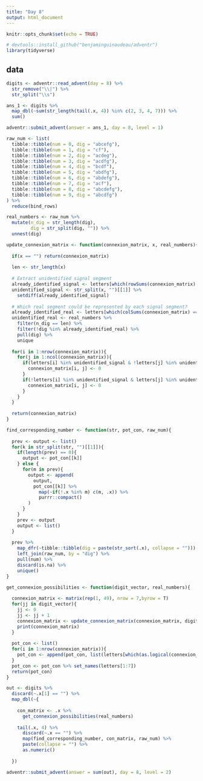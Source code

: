```yaml
---
title: "Day 8"
output: html_document
---
```


```r
knitr::opts_chunk$set(echo = TRUE)

# devtools::install_github("benjaminguinaudeau/adventr")
library(tidyverse)
```

## data

```r
digits <- adventr::read_advent(day = 8) %>%
  str_remove("\\|") %>%
  str_split("\\s")

ans_1 <- digits %>%
  map_dbl(~sum(str_length(tail(.x, 4)) %in% c(2, 3, 4, 7))) %>%
  sum()

adventr::submit_advent(answer = ans_1, day = 8, level = 1) 
```

```r
raw_num <- list(
  tibble::tibble(num = 0, dig = "abcefg"),
  tibble::tibble(num = 1, dig = "cf"),
  tibble::tibble(num = 2, dig = "acdeg"),
  tibble::tibble(num = 3, dig = "acdfg"),
  tibble::tibble(num = 4, dig = "bcdf"),
  tibble::tibble(num = 5, dig = "abdfg"),
  tibble::tibble(num = 6, dig = "abdefg"),
  tibble::tibble(num = 7, dig = "acf"),
  tibble::tibble(num = 8, dig = "abcdefg"),
  tibble::tibble(num = 9, dig = "abcdfg")
) %>%
  reduce(bind_rows)

real_numbers <- raw_num %>%
  mutate(n_dig = str_length(dig), 
         dig = str_split(dig, "")) %>%
  unnest(dig)

update_connexion_matrix <- function(connexion_matrix, x, real_numbers){
  
  if(x == "") return(connexion_matrix)
  
  len <- str_length(x)
  
  # Extract unidentified signal segment
  already_identified_signal <- letters[which(rowSums(connexion_matrix) == 1)]
  unidentified_signal <- str_split(x, "")[[1]] %>%
    setdiff(already_identified_signal)
  
  # Which real segment could be represented by each signal segment?  
  already_identified_real <- letters[which(colSums(connexion_matrix) == 1)]
  unidentified_real <- real_numbers %>% 
    filter(n_dig == len) %>%
    filter(!dig %in% already_identified_real) %>%
    pull(dig) %>%
    unique
  
  for(i in 1:nrow(connexion_matrix)){
    for(j in 1:ncol(connexion_matrix)){
      if(letters[i] %in% unidentified_signal & !letters[j] %in% unidentified_real){
        connexion_matrix[i, j] <- 0
      } 
      if(!letters[i] %in% unidentified_signal & letters[j] %in% unidentified_real & length(unidentified_signal) == length(unidentified_real)){
        connexion_matrix[i, j] <- 0
      } 
    } 
  }
  
  return(connexion_matrix)
}

find_corresponding_number <- function(str, pot_con, raw_num){
  
  prev <- output <- list()
  for(k in str_split(str, "")[[1]]){
    if(length(prev) == 0){
      output <- pot_con[[k]]
    } else {
      for(m in prev){
        output <- append(
          output, 
          pot_con[[k]] %>%
            map(~if(!.x %in% m) c(m, .x)) %>%
            purrr::compact()
        )
      }
    }
    prev <- output 
    output <- list()
  }
  
  prev %>%
    map_dfr(~tibble::tibble(dig = paste(str_sort(.x), collapse = ""))) %>%
    left_join(raw_num, by = "dig") %>%
    pull(num) %>%
    discard(is.na) %>%
    unique()
}

get_connexion_possibilities <- function(digit_vector, real_numbers){
  
  connexion_matrix <- matrix(rep(1, 49), nrow = 7,byrow = T)
  for(jj in digit_vector){
    jj <- 0
    jj <- jj + 1
    connexion_matrix <- update_connexion_matrix(connexion_matrix, digit_vector[jj], real_numbers)
    print(connexion_matrix)
  }
  
  pot_con <- list()
  for(i in 1:nrow(connexion_matrix)){
    pot_con <- append(pot_con, list(letters[which(as.logical(connexion_matrix[i, ]))]))
  }
  pot_con <- pot_con %>% set_names(letters[1:7])
  return(pot_con)
}
```

```r
out <- digits %>% 
  discard(~.x[1] == "") %>%
  map_dbl(~{
    
    con_matrix <- .x %>% 
      get_connexion_possibilities(real_numbers)
    
    tail(.x, 4) %>%
      discard(~.x == "") %>%
      map(find_corresponding_number, con_matrix, raw_num) %>%
      paste(collapse = "") %>%
      as.numeric()
    
  })

adventr::submit_advent(answer = sum(out), day = 8, level = 2) 
```


